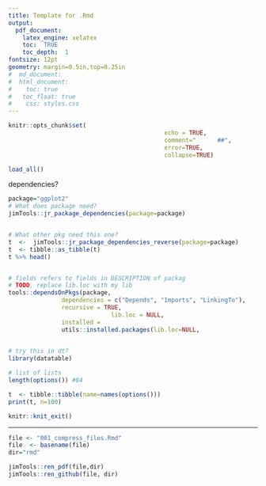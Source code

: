 ```yaml
---
title: Template for .Rmd
output: 
  pdf_document:
    latex_engine: xelatex
    toc:  TRUE
    toc_depth:  1
fontsize: 12pt
geometry: margin=0.5in,top=0.25in
#  md_document:
#  html_document:
#    toc: true
#  	toc_float: true
#    css: styles.css
---
```


```r
knitr::opts_chunk$set(
											echo = TRUE,  
											comment="      ##",  
											error=TRUE, 
											collapse=TRUE)
```
```r
load_all()
```


dependencies?
```r
package="ggplot2"
# What does package need?
jimTools::jr_package_dependencies(package=package)


# What other pkg need this one?
t  <-  jimTools::jr_package_dependencies_reverse(package=package)
t  <- tibble::as_tibble(t)
t %>% head()


# fields refers to fields in DESCRIPTION of packag
# TODO, replace lib.loc with my lib
tools::dependsOnPkgs(package,
               dependencies = c("Depends", "Imports", "LinkingTo"),
               recursive = TRUE, 
							 lib.loc = NULL,
               installed =
               utils::installed.packages(lib.loc=NULL, 
																				 fields = "Enhances"))

# try this in dt?
library(datatable)

```

```r
# list of lists
length(options()) #84

t  <- tibble::tibble(name=names(options()))
print(t, n=100)
```




```r
knitr::knit_exit()
```

***






```r
file <- "001_compress_files.Rmd"
file  <- basename(file)
dir="rmd"

jimTools::ren_pdf(file,dir)
jimTools::ren_github(file, dir)
```
